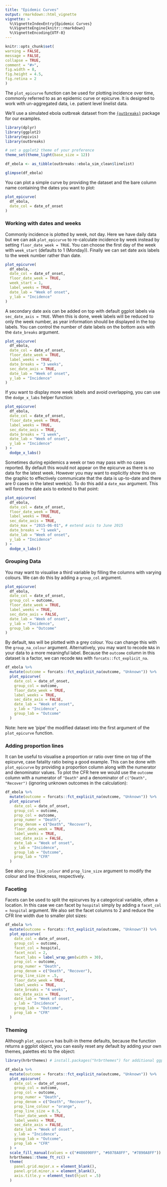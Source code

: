```yaml
---
title: "Epidemic Curves"
output: rmarkdown::html_vignette
vignette: >
  %\VignetteIndexEntry{Epidemic Curves}
  %\VignetteEngine{knitr::rmarkdown}
  %\VignetteEncoding{UTF-8}
---
```



```r
knitr::opts_chunk$set(
warning = FALSE,
message = FALSE,
collapse = TRUE,
comment = "#>",
fig.width = 8,
fig.height = 4.5,
fig.retina = 2
)
```

The `plot_epicurve` function can be used for plotting incidence over time, commonly referred to as an epidemic curve or epicurve. It is designed to work with un-aggregated data, i.e. patient level linelist data.

We'll use a simulated ebola outbreak dataset from the [`{outbreaks}`](http://www.repidemicsconsortium.org/outbreaks/) package for our examples.

```r
library(dplyr)
library(ggplot2)
library(epivis)
library(outbreaks) 

# set a ggplot2 theme of your preference
theme_set(theme_light(base_size = 12))
```

```r
df_ebola <- as_tibble(outbreaks::ebola_sim_clean$linelist)

glimpse(df_ebola)
```

You can plot a simple curve by providing the dataset and the bare column name containing the dates you want to plot:

```r
plot_epicurve(
  df_ebola, 
  date_col = date_of_onset
)
```

### Working with dates and weeks

Commonly incidence is plotted by week, not day. Here we have daily data but we can ask `plot_epicurve` to re-calculate incidence by week instead by setting `floor_date_week = TRUE`. You can choose the first day of the week with `week_start` (defaults to 1 (Monday)). Finally we can set date axis labels to the week number rather than date.

```r
plot_epicurve(
  df_ebola, 
  date_col = date_of_onset, 
  floor_date_week = TRUE, 
  week_start = 1,
  label_weeks = TRUE,
  date_lab = "Week of onset", 
  y_lab = "Incidence"
)
```

A secondary date axis can be added on top with default ggplot labels via `sec_date_axis = TRUE`. When this is done, week labels will be reduced to only the week number, as year information should be displayed in the top labels. You can control the number of date labels on the bottom axis with the `date_breaks` argument.

```r
plot_epicurve(
  df_ebola, 
  date_col = date_of_onset, 
  floor_date_week = TRUE, 
  label_weeks = TRUE,
  date_breaks = "3 weeks",
  sec_date_axis = TRUE,
  date_lab = "Week of onset", 
  y_lab = "Incidence"
)
```


If you want to display more week labels and avoid overlapping, you can use the `dodge_x_labs` helper function:

```r
plot_epicurve(
  df_ebola, 
  date_col = date_of_onset, 
  floor_date_week = TRUE,
  label_weeks = TRUE,
  sec_date_axis = TRUE,
  date_breaks = "1 week", 
  date_lab = "Week of onset", 
  y_lab = "Incidence"
) +
  dodge_x_labs()
```

Sometimes during epidemics a week or two may pass with no cases reported. By default this would not appear on the epicurve as there is no data for the latest week. However you may want to explicitly show this on the graphic to effectively communicate that the data is up-to-date and there are 0 cases in the latest week(s). To do this add a `date_max` argument. This will force the date axis to extend to that point:

```r
plot_epicurve(
  df_ebola, 
  date_col = date_of_onset, 
  floor_date_week = TRUE,
  label_weeks = TRUE,
  sec_date_axis = TRUE,
  date_max = "2015-06-01", # extend axis to June 2015
  date_breaks = "1 week", 
  date_lab = "Week of onset", 
  y_lab = "Incidence"
) +
  dodge_x_labs()
```

### Grouping Data

You may want to visualise a third variable by filling the columns with varying colours. We can do this by adding a `group_col` argument. 

```r
plot_epicurve(
  df_ebola, 
  date_col = date_of_onset, 
  group_col = outcome,
  floor_date_week = TRUE,  
  label_weeks = TRUE,
  sec_date_axis = FALSE,
  date_lab = "Week of onset", 
  y_lab = "Incidence",
  group_lab = "Outcome"
)
```

By default, `NA`s will be plotted with a grey colour. You can change this with the `group_na_colour` argument. Alternatively, you may want to recode `NA`s in your data to a more meaningful label. Because the `outcome` column in this dataset is a factor, we can recode `NA`s with `forcats::fct_explicit_na`.

```r
df_ebola %>% 
  mutate(outcome = forcats::fct_explicit_na(outcome, "Unknown")) %>% 
  plot_epicurve(
    date_col = date_of_onset, 
    group_col = outcome,
    floor_date_week = TRUE,  
    label_weeks = TRUE,
    sec_date_axis = FALSE,
    date_lab = "Week of onset", 
    y_lab = "Incidence",
    group_lab = "Outcome"
  )
```

Note: here we 'pipe' the modified dataset into the first argument of the `plot_epicurve` function.

### Adding proportion lines

It can be useful to visualise a proportion or ratio over time on top of the epicurve, case fatality ratio being a good example. This can be done with `plot_epicurve` by providing a proportion column along with the numerator and denominator values. To plot the CFR here we would use the `outcome` column with a numerator of `"Death"` and a denominator of `c("Death", "Recover")` (ignoring unknown outcomes in the calculation):

```r
df_ebola %>% 
  mutate(outcome = forcats::fct_explicit_na(outcome, "Unknown")) %>% 
  plot_epicurve(
    date_col = date_of_onset, 
    group_col = outcome,
    prop_col = outcome,
    prop_numer = "Death",
    prop_denom = c("Death", "Recover"),
    floor_date_week = TRUE,  
    label_weeks = TRUE,
    sec_date_axis = FALSE,
    date_lab = "Week of onset", 
    y_lab = "Incidence",
    group_lab = "Outcome",
    prop_lab = "CFR"
  )
```

See also: `prop_line_colour` and `prop_line_size` argument to modify the colour and line thickness, respectively.


### Faceting

Facets can be used to split the epicurves by a categorical variable, often a location. In this case we can facet by `hospital` simply by adding a `facet_col = hospital` argument. We also set the facet columns to 2 and reduce the CFR line width due to smaller plot sizes:

```r
df_ebola %>% 
  mutate(outcome = forcats::fct_explicit_na(outcome, "Unknown")) %>% 
  plot_epicurve(
    date_col = date_of_onset, 
    group_col = outcome,
    facet_col = hospital,
    facet_ncol = 2,
    facet_labs = label_wrap_gen(width = 30),
    prop_col = outcome,
    prop_numer = "Death",
    prop_denom = c("Death", "Recover"),
    prop_line_size = .5,
    floor_date_week = TRUE,  
    label_weeks = TRUE,
    date_breaks = "4 weeks",
    sec_date_axis = TRUE,
    date_lab = "Week of onset", 
    y_lab = "Incidence",
    group_lab = "Outcome",
    prop_lab = "CFR"
  )
```

### Theming

Although `plot_epicurve` has built-in theme defaults, because the function returns a ggplot object, you can easily reset any default by adding your own themes, palettes etc to the object:

```r
library(hrbrthemes) # install.packages("hrbrthemes") for additional ggplot2 themes

df_ebola %>% 
  mutate(outcome = forcats::fct_explicit_na(outcome, "Unknown")) %>% 
  plot_epicurve(
    date_col = date_of_onset, 
    group_col = outcome,
    prop_col = outcome,
    prop_numer = "Death",
    prop_denom = c("Death", "Recover"),
    prop_line_colour = "orange",
    prop_line_size = 0.5,
    floor_date_week = TRUE, 
    label_weeks = TRUE,
    sec_date_axis = FALSE,
    date_lab = "Week of onset", 
    y_lab = "Incidence",
    group_lab = "Outcome",
    prop_lab = "CFR"
  ) +
  scale_fill_manual(values = c("#486090FF", "#6078A8FF", "#7890A8FF")) + 
  hrbrthemes::theme_ft_rc() + 
  theme(
    panel.grid.major.x = element_blank(), 
    panel.grid.minor.x = element_blank(), 
    axis.title.y = element_text(hjust = .5)
  )
```




